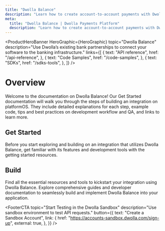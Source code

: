 ```yaml
---
title: "Dwolla Balance"
description: "Learn how to create account-to-account payments with Dwolla Balance."
meta:
  title: "Dwolla Balance | Dwolla Payments Platform"
  description: "Learn how to create account-to-account payments with Dwolla Balance."
---
```



<ProductHeroBanner
  HeroGraphic={HeroGraphic}
  topic="Dwolla Balance"
  description="Use Dwolla’s existing bank partnerships to connect your software to the banking infrastructure."
  links={[
    {
      text: "API reference",
      href: "/api-reference",
    },
    {
      text: "Code Samples",
      href: "/code-samples",
    },
    {
      text: "SDKs",
      href: "/sdks-tools",
    },
  ]}
/>

# Overview

Welcome to the documentation on Dwolla Balance! Our Get Started documentation will walk you through the steps of building an integration on platformOS. They include detailed explanations for each step, example code, tips and best practices on development workflow and QA, and links to learn more.

## Get Started

Before you start exploring and building on an integration that utilizes Dwolla Balance, get familiar with its features and development tools with the getting started resources.

<CardGrid maxColumns="2">
  <Card
    topic="What is Dwolla Balance?"
    description="Learn about Dwolla Balance's robust features and how it simplifies creating seamless and secure account-to-account payments for businesses and developers."
    links={[
      {
        text: "Read Docs",
        href: "/docs/balance/what-is-dwolla-balance",
        external: false,
      },
    ]}
  />
  <Card
    topic="Customer Types"
    description="Understanding and selecting the appropriate Customer type is the first step to a successful payment integration."
    links={[
      {
        text: "Read Docs",
        href: "/docs/balance/customer-types",
        external: false,
      },
    ]}
  />
</CardGrid>

## Build

Find all the essential resources and tools to kickstart your integration using Dwolla Balance. Explore comprehensive guides and developer documentation to seamlessly build and implement Dwolla Balance into your application.

<CardGrid maxColumns="3">
  <Card
    topic="Quickstarts"
    description="Jumpstart your integration with the Quickstarts, featuring guides on API authentication and diverse funds flow scenarios."
    links={[
      {
        text: "Auth",
        href: "/docs/balance/auth",
        external: false,
      },
      {
        text: "Receive",
        href: "/docs/balance/receive-money",
        external: false,
      },
      {
        text: "Send",
        href: "/docs/balance/send-money",
        external: false,
      },
      {
        text: "Facilitate",
        href: "/docs/balance/transfer-money-between-users",
        external: false,
      },
      {
        text: "Me-to-Me",
        href: "/docs/balance/transfer-money-me-to-me",
        external: false,
      },
    ]}
  />
  <Card
    topic="Customers"
    description="Explore our comprehensive guides on onboarding Personal Verified Customers and Business Verified Customers with Dwolla."
    links={[
      {
        text: "Business Verified Customer",
        href: "/docs/balance/business-verified-customer",
        external: false,
      },
      {
        text: "Personal Verified Customer",
        href: "/docs/balance/personal-verified-customer",
        external: false,
      },
    ]}
  />
  <Card
    topic="Funding Sources"
    description="Explore the various funding source types and discover the options available for adding and verifying banks."
    links={[
      {
        text: "Balance Funding Source",
        href: "/docs/balance/balance-funding-source",
        external: false,
      },
      {
        text: "Bank Funding Source",
        href: "/docs/balance/bank-funding-source",
        external: false,
      },
      {
        text: "Micro-deposit Verification",
        href: "/docs/balance/micro-deposit-verification",
        external: false,
      },
      {
        text: "Dwolla + Plaid integration",
        href: "/docs/balance/plaid",
        external: false,
      },
    ]}
  />
  <Card
    topic="Transfers"
    description="Optimize your payment processes by understanding how transfers function in Dwolla."
    links={[
      {
        text: "Facilitator Fee",
        href: "docs/balance/facilitator-fee",
        external: false,
      },
      {
        text: "Transfer Processing Times",
        href: "/docs/balance/transfer-processing-times",
        external: false,
      },
      {
        text: "Transfer Lifecycle",
        href: "/docs/balance/transfer-lifecycle",
        external: false,
      },
      {
        text: "Transfer Failures",
        href: "/docs/balance/transfer-failures",
        external: false,
      },
    ]}
  />
  <Card
    topic="Notifications"
    description="Ensure accurate and timely notifications for your application and users, keeping them updated on actions that occur within your Dwolla account."
    links={[
      {
        text: "Webhook Events",
        href: "/docs/balance/webhook-events",
        external: false,
      },
      {
        text: "Operational Notifications",
        href: "/docs/balance/operational-notifications",
        external: false,
      },
      {
        text: "Working with Webhooks",
        href: "/docs/balance/webhooks",
        external: false,
      },
    ]}
  />
  <Card
    topic="Features"
    description="Explore the array of capabilities that will take your payment solutions to new heights, streamlining transactions and enhancing user experiences."
    links={[
      {
        text: "Virtual Account Number",
        href: "/docs/balance/virtual-account-numbers",
        external: false,
      },
      {
        text: "Real-time Payments",
        href: "/docs/balance/real-time-payments",
        external: false,
      },
      {
        text: "Same-Day ACH",
        href: "/docs/balance/same-day-ach",
        external: false,
      },
    ]}
  />
  <Card
    topic="Integrations"
    description="Discover how Dwolla integrates effortlessly with these partners to offer enhanced functionalities and expanded possibilities for your payment ecosystem."
    links={[
      {
        text: "Secure Exchange",
        href: "/docs/balance/secure-exchange",
        external: false,
      },
      {
        text: "Sift",
        href: "/docs/balance/sift",
        external: false,
      },
    ]}
  />
</CardGrid>

<FooterCTA
  topic="Start Testing in the Dwolla Sandbox"
  description="Use sandbox environment to test API requests."
  button={{
    text: "Create a Sandbox Account",
    link: {
      href: "https://accounts-sandbox.dwolla.com/sign-up",
      external: true,
    },
  }}
/>
